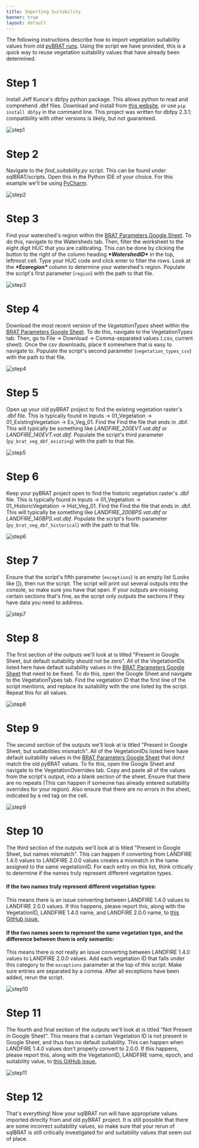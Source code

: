 ```yaml
---
title: Importing Suitability
banner: true
layout: default
---
```


The following instructions describe how to import vegetation suitability values from old [pyBRAT runs](https://github.com/Riverscapes/pyBRAT). Using the script we have provided, this is a quick way to reuse vegetation suitability values that have already been determined.

# Step 1

Install Jeff Kunce's dbfpy python package. This allows python to read and comprehend .dbf files. Download and install from [this website](https://pypi.org/project/dbfpy/), or use `pip install dbfpy` in the command line. This project was written for dbfpy 2.3.1; compatibility with other versions is likely, but not guaranteed.

![step1](/images/brat/suitability/step1.png)

# Step 2

Navigate to the *find_suitability.py* script. This can be found under sqlBRAT/scripts. Open this in the Python IDE of your choice. For this example we'll be using [PyCharm](https://www.jetbrains.com/pycharm/).

![step2](/images/brat/suitability/step2.png)

# Step 3

Find your watershed's region within the [BRAT Parameters Google Sheet](https://docs.google.com/spreadsheets/d/1LcrQwNuY4kYgC2DgZ8AbIN_hERgm3PwtaaZLtYWsFoY/edit?usp=sharing). To do this, navigate to the Watersheds tab. Then, filter the worksheet to the eight digit HUC that you are calibrating. This can be done by clicking the  button to the right of the column heading ***\*WatershedID\**** in the top, leftmost cell. Type your HUC code and click enter to filter the rows. Look at the ***\*Ecoregion\**** column to determine your watershed's region. Populate the script's first parameter (`region`) with the path to that file.

![step3](/images/brat/suitability/step3.png)

# Step 4

Download the most recent version of the *VegetationTypes* sheet within the [BRAT Parameters Google Sheet](https://docs.google.com/spreadsheets/d/1LcrQwNuY4kYgC2DgZ8AbIN_hERgm3PwtaaZLtYWsFoY/edit?usp=sharing). To do this, navigate to the VegetationTypes tab. Then, go to File -> Download ->  Comma-separated values (.csv, current sheet). Once the csv downloads, place it somewhere that is easy to navigate to.  Populate the script's second parameter (`vegetation_types_csv`) with the path to that file.

![step4](/images/brat/suitability/step4.png)

# Step 5

Open up your old pyBRAT project to find the existing vegetation raster's .dbf file. This is typically found in Inputs -> 01_Vegetation -> 01_ExistingVegetation ->  Ex_Veg_01. Find the Find the file that ends in .dbf. This will typically be something like *LANDFIRE_200EVT.vat.dbf* or *LANDFIRE_140EVT.vat.dbf*.   Populate the script's third parameter (`py_brat_veg_dbf_existing`) with the path to that file.

![step5](/images/brat/suitability/step5.png)

# Step 6

Keep your pyBRAT project open to find the historic vegetation raster's .dbf file. This is typically found in Inputs -> 01_Vegetation -> 01_HistoricVegetation ->  Hist_Veg_01. Find the Find the file that ends in .dbf. This will typically be something like *LANDFIRE_200BPS.vat.dbf* or *LANDFIRE_140BPS.vat.dbf*.   Populate the script's fourth parameter (`py_brat_veg_dbf_historical`) with the path to that file.

![step6](/images/brat/suitability/step6.png)

# Step 7

Ensure that the script's fifth parameter (`exceptions`) is an empty list (Looks like []), then run the script. The script will print out several outputs into the console, so make sure you have that open. If your outputs are missing certain sections that's fine, as the script only outputs the sections if they have data you need to address.

![step7](/images/brat/suitability/step7.png)

# Step 8

The first section of the outputs we'll look at is titled "Present in Google Sheet, but default suitability should not be zero". All of the VegetationIDs listed here have default suitability values in the  [BRAT Parameters Google Sheet](https://docs.google.com/spreadsheets/d/1LcrQwNuY4kYgC2DgZ8AbIN_hERgm3PwtaaZLtYWsFoY/edit?usp=sharing) that need to be fixed. To do this, open the Google Sheet and navigate to the VegetationTypes tab. Find the vegetation ID that the first line of the script mentions, and replace its suitability with the one listed by the script. Repeat this for all values.

![step8](/images/brat/suitability/step8.png)

# Step 9

The second section of the outputs we'll look at is titled "Present in Google Sheet, but suitabilities mismatch". All of the VegetationIDs listed here have default suitability values in the  [BRAT Parameters Google Sheet](https://docs.google.com/spreadsheets/d/1LcrQwNuY4kYgC2DgZ8AbIN_hERgm3PwtaaZLtYWsFoY/edit?usp=sharing) that don;t match the old pyBRAT values. To fix this, open the Google Sheet and navigate to the VegetationOverrides tab. Copy and paste all of the values from the script's output, into a blank section of the sheet. Ensure that there are no repeats (This can happen if someone has already entered suitability overrides for your region). Also ensure that there are no errors in the sheet, indicated by a red tag on the cell.

![step9](/images/brat/suitability/step9.png)

# Step 10

The third section of the outputs we'll look at is titled "Present in Google Sheet, but names mismatch". This can happen if converting from LANDFIRE 1.4.0 values to LANDFIRE 2.0.0 values creates a mismatch in the name assigned to the same vegetationID. For each entry on this list, think critically to determine if the names truly represent different vegetation types.

#### If the two names truly represent different vegetation types:

This means there is an issue converting between LANDFIRE 1.4.0 values to LANDFIRE 2.0.0 values. If this happens, please report this, along with the VegetationID, LANDFIRE 1.4.0 name, and LANDFIRE 2.0.0 name, to [this GitHub issue.](https://github.com/Riverscapes/sqlBRAT/issues/63)

#### If the two names seem to represent the same vegetation type, and the difference between them is only semantic:

This means there is not really an issue converting between LANDFIRE 1.4.0 values to LANDFIRE 2.0.0 values. Add each vegetation ID that falls under this category to the `exceptions` parameter at the top of this script. Make sure entries are separated by a comma. After all exceptions have been added, rerun the script.

![step10](/images/brat/suitability/step10.png)

# Step 11

The fourth and final section of the outputs we'll look at is titled "Not Present in Google Sheet". This means that a certain Vegetation ID is not present in Google Sheet, and thus has no default suitability. This can happen when LANDFIRE 1.4.0 values don't properly convert to 2.0.0. If this happens, please report this, along with the VegetationID, LANDFIRE name, epoch, and suitability value, to [this GitHub issue.](https://github.com/Riverscapes/sqlBRAT/issues/64)

![step11](/images/brat/suitability/step11.png)

# Step 12

That's everything! Now your sqlBRAT run will have appropriate values imported directly from and old pyBRAT project. It is still possible that there are some incorrect suitability values, so make sure that your rerun of sqlBRAT is still critically investigated for and suitability values that seem out of place.
